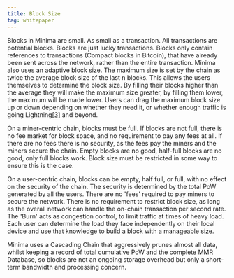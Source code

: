 ```yaml
---
title: Block Size
tag: whitepaper
---
```


Blocks in Minima are small. As small as a transaction. All transactions are potential blocks. Blocks are just lucky transactions. Blocks only contain references to transactions (Compact blocks in Bitcoin), that have already been sent across the network, rather than the entire transaction. Minima also uses an adaptive block size. The maximum size is set by the chain as twice the average block size of the last n blocks. This allows the users themselves to determine the block size. By filling their blocks higher than the average they will make the maximum size greater, by filling them lower, the maximum will be made lower. Users can drag the maximum block size up or down depending on whether they need it, or whether enough traffic is going Lightning[[3]](/docs/learn/minimawhitepaper/specialthanksto) and beyond.

On a miner-centric chain, blocks must be full. If blocks are not full, there is no fee market for block space, and no requirement to pay any fees at all. If there are no fees there is no security, as the fees pay the miners and the miners secure the chain. Empty blocks are no good, half-full blocks are no good, only full blocks work. Block size must be restricted in some way to ensure this is the case.

On a user-centric chain, blocks can be empty, half full, or full, with no effect on the security of the chain. The security is determined by the total PoW generated by all the users. There are no 'fees' required to pay miners to secure the network. There is no requirement to restrict block size, as long as the overall network can handle the on-chain transaction per second rate. The 'Burn' acts as congestion control, to limit traffic at times of heavy load. Each user can determine the load they face independently on their local device and use that knowledge to build a block with a manageable size. 

Minima uses a Cascading Chain that aggressively prunes almost all data, whilst keeping a record of total cumulative PoW and the complete MMR Database, so blocks are not an ongoing storage overhead but only a short-term bandwidth and processing concern.




